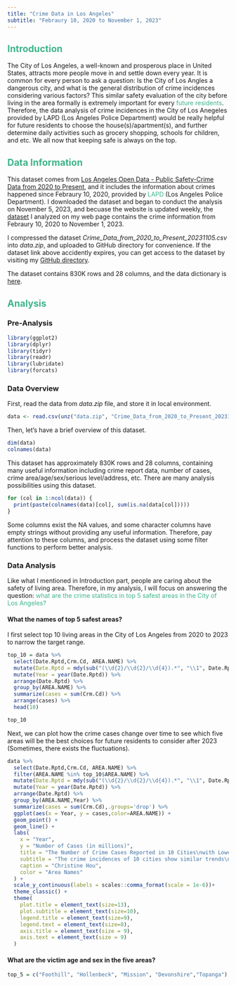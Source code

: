 ```yaml
---
title: "Crime Data in Los Angeles"
subtitle: "Febraury 10, 2020 to November 1, 2023"
---
```


## [Introduction]{style="color:#3eb489;"}

The City of Los Angeles, a well-known and prosperous place in United States, attracts more people move in and settle down every year. It is common for every person to ask a question: Is the City of Los Angles a dangerous city, and what is the general distribution of crime incidences considering various factors? This similar safety evaluation of the city before living in the area formally is extremely important for every [future residents]{style="color:#3eb489;"}. Therefore, the data analysis of crime incidences in the City of Los Anegeles provided by LAPD (Los Angeles Police Department) would be really helpful for future residents to choose the house(s)/apartment(s), and further determine daily activities such as grocery shopping, schools for children, and etc. We all now that keeping safe is always on the top.

## [Data Information]{style="color:#3eb489;"}

This dataset comes from <a href="https://data.lacity.org/Public-Safety/Crime-Data-from-2020-to-Present/2nrs-mtv8">Los Angeles Open Data - Public Safety-Crime Data from 2020 to Present</a>, and it includes the information about crimes happened since Febraury 10, 2020, provided by [LAPD]{style="color:#3eb489;"} (Los Angeles Police Department). I downloaded the dataset and began to conduct the analysis on November 5, 2023, and becuase the website is updated weekly, the <a href = "https://data.lacity.org/api/views/2nrs-mtv8/rows.csv?date=20231105&accessType=DOWNLOAD">dataset</a> I analyzed on my web page contains the crime information from Febraury 10, 2020 to November 1, 2023.

::: callout-note
I compressed the dataset *Crime_Data_from_2020_to_Present_20231105.csv* into *data.zip*, and uploaded to GitHub directory for convenience. If the dataset link above accidently expires, you can get access to the dataset by visiting my <a href = "https://github.com/christinehou11/biostat777-intro-christine-hou/blob/main/data.zip">GitHub directory</a>.
:::

The dataset contains 830K rows and 28 columns, and the data dictionary is <a href = "https://data.lacity.org/Public-Safety/Crime-Data-from-2020-to-Present/2nrs-mtv8#:~:text=Columns%20in%20this%20Dataset">here</a>.

## [Analysis]{style="color:#3eb489;"}

### Pre-Analysis

```r
library(ggplot2)
library(dplyr)
library(tidyr)
library(readr)
library(lubridate)
library(forcats)
```

### Data Overview

First, read the data from *data.zip* file, and store it in local environment.

```r
data <- read.csv(unz("data.zip", "Crime_Data_from_2020_to_Present_20231105.csv"), header = TRUE,sep = ",")
```

Then, let's have a brief overview of this dataset.

```r
dim(data)
colnames(data)
```

This dataset has approximately 830K rows and 28 columns, containing many useful information including crime report data, number of cases, crime area/age/sex/serious level/address, etc. There are many analysis possibilities using this dataset.

```r
for (col in 1:ncol(data)) {
  print(paste(colnames(data)[col], sum(is.na(data[col]))))
}
```

Some columns exist the NA values, and some character columns have empty strings without providing any useful information. Therefore, pay attention to these columns, and process the dataset using some filter functions to perform better analysis.

### Data Analysis

Like what I mentioned in Introduction part, people are caring about the safety of living area. Therefore, in my analysis, I will focus on answering the question: [what are the crime statistics in top 5 safest areas in the City of Los Angeles?]{style="color:#3eb489;"}

#### What the names of top 5 safest areas?

I first select top 10 living areas in the City of Los Angeles from 2020 to 2023 to narrow the target range.

```r
top_10 = data %>%
  select(Date.Rptd,Crm.Cd, AREA.NAME) %>%
  mutate(Date.Rptd = mdy(sub("(\\d{2}/\\d{2}/\\d{4}).*", "\\1", Date.Rptd))) %>% 
  mutate(Year = year(Date.Rptd)) %>%
  arrange(Date.Rptd) %>%
  group_by(AREA.NAME) %>%
  summarize(cases = sum(Crm.Cd)) %>%
  arrange(cases) %>%
  head(10)

top_10
```

Next, we can plot how the crime cases change over time to see which five areas will be the best choices for future residents to consider after 2023 (Sometimes, there exists the fluctuations).

```r
data %>%
  select(Date.Rptd,Crm.Cd, AREA.NAME) %>%
  filter(AREA.NAME %in% top_10$AREA.NAME) %>%
  mutate(Date.Rptd = mdy(sub("(\\d{2}/\\d{2}/\\d{4}).*", "\\1", Date.Rptd))) %>% 
  mutate(Year = year(Date.Rptd)) %>%
  arrange(Date.Rptd) %>%
  group_by(AREA.NAME,Year) %>%
  summarize(cases = sum(Crm.Cd),.groups='drop') %>%
  ggplot(aes(x = Year, y = cases,color=AREA.NAME)) +
  geom_point() +
  geom_line() + 
  labs(
    x = "Year",
    y = "Number of Cases (in millions)",
    title = "The Number of Crime Cases Reported in 10 Cities\nwith Lower Crime Incidences in the City of Los Angeles",
    subtitle = "The crime incidences of 10 cities show similar trends\nThe top 5 safest area in the City of Los Angeles are: \nFoothill, Hollenbeck, Mission, Devonshire, and Topanga.",
    caption = "Christine Hou",
    color = "Area Names"
  ) +
  scale_y_continuous(labels = scales::comma_format(scale = 1e-6))+
  theme_classic() +
  theme(
    plot.title = element_text(size=13),
    plot.subtitle = element_text(size=10),
    legend.title = element_text(size=9),
    legend.text = element_text(size=8),
    axis.title = element_text(size = 9),
    axis.text = element_text(size = 9)
  )
```

#### What are the victim age and sex in the five areas?

```r
top_5 = c("Foothill", "Hollenbeck", "Mission", "Devonshire","Topanga")
```